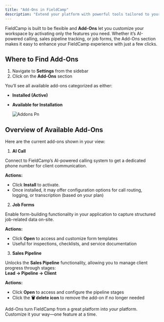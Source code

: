 ```yaml
---
title: "Add-Ons in FieldCamp"
description: "Extend your platform with powerful tools tailored to your workflow."
---
```


FieldCamp is built to be flexible and **Add-Ons** let you customize your workspace by activating only the features you need. Whether it’s AI-powered calling, sales pipeline tracking, or job forms, the Add-Ons section makes it easy to enhance your FieldCamp experience with just a few clicks.

## **Where to Find Add-Ons**

1. Navigate to **Settings** from the sidebar
2. Click on the **Add-Ons** section

You’ll see all available add-ons categorized as either:

- **Installed (Active)**
- **Available for Installation**

  ![Addons Pn](/images/Addons.png)

## **Overview of Available Add-Ons**

Here are the current add-ons shown in your view:

1. **AI Call** 

Connect to FieldCamp’s AI-powered calling system to get a dedicated phone number for client communication.

**Actions:** 

- Click **Install** to activate.
- Once installed, it may offer configuration options for call routing, logging, or transcription (based on your plan)

2. **Job Forms**

Enable form-building functionality in your application to capture structured job-related data on-site.

**Actions:**

- Click **Open** to access and customize form templates
- Useful for inspections, checklists, and service documentation

3. **Sales Pipeline**

Unlocks the **Sales Pipeline** functionality, allowing you to manage client progress through stages:\
**Lead → Pipeline → Client**

**Actions:**

- Click **Open** to access and configure the pipeline stages
- Click the **🗑️ delete icon** to remove the add-on if no longer needed

Add-Ons turn FieldCamp from a great platform into _your_ platform. Customize it your way—one feature at a time.